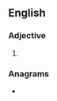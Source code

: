 {{also|biserrate}}
==English==

===Adjective===
{{en-adj|-}}

# {{alternative spelling of|biserrate|lang=en}}

===Anagrams===
* {{anagrams|en|a=abeeirrst|breastier}}